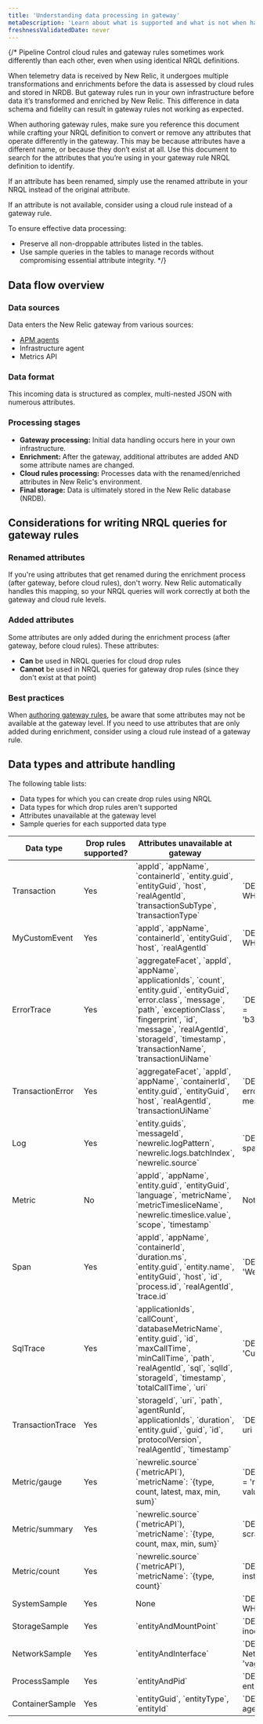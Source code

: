 ```yaml
---
title: 'Understanding data processing in gateway'
metaDescription: 'Learn about what is supported and what is not when handling data via gateway drop rules'
freshnessValidatedDate: never
---
```


{/* Pipeline Control cloud rules and gateway rules sometimes work differently than each other, even when using identical NRQL definitions. 

When telemetry data is received by New Relic, it undergoes multiple transformations and enrichments before the data is assessed by cloud rules and stored in NRDB. But gateway rules run in your own infrastructure before data it’s transformed and enriched by New Relic. This difference in data schema and fidelity can result in gateway rules not working as expected.

When authoring gateway rules, make sure you reference this document while crafting your NRQL definition to convert or remove any attributes that operate differently in the gateway. This may be because attributes have a different name, or because they don’t exist at all. Use this document to search for the attributes that you’re using in your gateway rule NRQL definition to identify.

If an attribute has been renamed, simply use the renamed attribute in your NRQL instead of the original attribute. 

If an attribute is not available, consider using a cloud rule instead of a gateway rule.

To ensure effective data processing:
- Preserve all non-droppable attributes listed in the tables.
- Use sample queries in the tables to manage records without compromising essential attribute integrity. */}

## Data flow overview
### Data sources
Data enters the New Relic gateway from various sources:
- [APM agents](/docs/new-relic-control/pipeline-control/modify-agent-configuration/#supported-agent-versions)
- Infrastructure agent
- Metrics API

### Data format
This incoming data is structured as complex, multi-nested JSON with numerous attributes.

### Processing stages
- **Gateway processing:** Initial data handling occurs here in your own infrastructure.
- **Enrichment:** After the gateway, additional attributes are added AND some attribute names are changed.
- **Cloud rules processing:** Processes data with the renamed/enriched attributes in New Relic's environment.
- **Final storage:** Data is ultimately stored in the New Relic database (NRDB).

## Considerations for writing NRQL queries for gateway rules
### Renamed attributes
If you're using attributes that get renamed during the enrichment process (after gateway, before cloud rules), don't worry. New Relic automatically handles this mapping, so your NRQL queries will work correctly at both the gateway and cloud rule levels.

### Added attributes
Some attributes are only added during the enrichment process (after gateway, before cloud rules). These attributes:
- **Can** be used in NRQL queries for cloud drop rules
- **Cannot** be used in NRQL queries for gateway drop rules (since they don't exist at that point)

### Best practices
When [authoring gateway rules](/docs/new-relic-control/pipeline-control/create-pipeline-rules), be aware that some attributes may not be available at the gateway level. If you need to use attributes that are only added during enrichment, consider using a cloud rule instead of a gateway rule.

## Data types and attribute handling
The following table lists:
- Data types for which you can create drop rules using NRQL
- Data types for which drop rules aren't supported
- Attributes unavailable at the gateway level
- Sample queries for each supported data type


<table>
    <thead>
        <tr>
            <th>Data type</th>
            <th>Drop rules supported?</th>
            <th>Attributes unavailable at gateway</th>
            <th>Sample NRQL Query</th>
        </tr>
    </thead>
    <tbody>
        <tr>
            <td>Transaction</td>
            <td>Yes</td>
            <td>`appId`, `appName`, `containerId`, `entity.guid`, `entityGuid`, `host`, `realAgentId`, `transactionSubType`, `transactionType`</td>
            <td>`DELETE priority FROM Transaction WHERE guid = 'c2906c2e8b9f11ff'`</td>
        </tr>
        <tr>
            <td>MyCustomEvent</td>
            <td>Yes</td>
            <td>`appId`, `appName`, `containerId`, `entityGuid`, `host`, `realAgentId`</td>
            <td>`DELETE myString FROM my_event_type WHERE myFloat = 0.603`</td>
        </tr>
        <tr>
            <td>ErrorTrace</td>
            <td>Yes</td>
            <td>`aggregateFacet`, `appId`, `appName`, `applicationIds`, `count`, `entity.guid`, `entityGuid`, `error.class`, `message`, `path`, `exceptionClass`, `fingerprint`, `id`, `message`, `realAgentId`, `storageId`, `timestamp`, `transactionName`, `transactionUiName`</td>
            <td>`DELETE FROM ErrorTrace WHERE traceId = 'b366efe772fa6d1c8e0852558026c40e'`</td>
        </tr>
        <tr>
            <td>TransactionError</td>
            <td>Yes</td>
            <td>`aggregateFacet`, `appId`, `appName`, `containerId`, `entity.guid`, `entityGuid`, `host`, `realAgentId`, `transactionUiName`</td>
            <td>`DELETE FROM TransactionError WHERE error.message = 'my expected error message'`</td>
        </tr>
        <tr>
            <td>Log</td>
            <td>Yes</td>
            <td>`entity.guids`, `messageId`, `newrelic.logPattern`, `newrelic.logs.batchIndex`, `newrelic.source`</td>
            <td>`DELETE message FROM Log WHERE span.id = '8b583de97341d094'`</td>
        </tr>
        <tr>
            <td>Metric</td>
            <td>No</td>
            <td>`appId`, `appName`, `entity.guid`, `entityGuid`, `language`, `metricName`, `metricTimesliceName`, `newrelic.timeslice.value`, `scope`, `timestamp`</td>
            <td>Not applicable</td>
        </tr>
        <tr>
            <td>Span</td>
            <td>Yes</td>
            <td>`appId`, `appName`, `containerId`, `duration.ms`, `entity.guid`, `entity.name`, `entityGuid`, `host`, `id`, `process.id`, `realAgentId`, `trace.id`</td>
            <td>`DELETE FROM Span WHERE name = 'WebTransaction/Go/GET /log'`</td>
        </tr>
        <tr>
            <td>SqlTrace</td>
            <td>Yes</td>
            <td>`applicationIds`, `callCount`, `databaseMetricName`, `entity.guid`, `id`, `maxCallTime`, `minCallTime`, `path`, `realAgentId`, `sql`, `sqlId`, `storageId`, `timestamp`, `totalCallTime`, `uri`</td>
            <td>`DELETE * FROM SqlTrace WHERE uri = 'Custom\/Simple\/sqlTransaction'`</td>
        </tr>
        <tr>
            <td>TransactionTrace</td>
            <td>Yes</td>
            <td>`storageId`, `uri`, `path`, `agentRunId`, `applicationIds`, `duration`, `entity.guid`, `guid`, `id`, `protocolVersion`, `realAgentId`, `timestamp`</td>
            <td>`DELETE * FROM TransactionTrace WHERE uri = 'Custom\/Simple\/sqlTransaction'`</td>
        </tr>
        <tr>
            <td>Metric/gauge</td>
            <td>Yes</td>
            <td>`newrelic.source` (`metricAPI`), `metricName`: `{type, count, latest, max, min, sum}`</td>
            <td>`DELETE FROM Metric WHERE metricName = 'redis_aof_rewrite_in_progress' AND value < 100`</td>
        </tr>
        <tr>
            <td>Metric/summary</td>
            <td>Yes</td>
            <td>`newrelic.source` (`metricAPI`), `metricName`: `{type, count, max, min, sum}`</td>
            <td>`DELETE FROM Metric WHERE scrapedTargetKind = 'user_provided'`</td>
        </tr>
        <tr>
            <td>Metric/count</td>
            <td>Yes</td>
            <td>`newrelic.source` (`metricAPI`), `metricName`: `{type, count}`</td>
            <td>`DELETE FROM Metric WHERE instrumentation.name = 'nri-prometheus'`</td>
        </tr>
        <tr>
            <td>SystemSample</td>
            <td>Yes</td>
            <td>None</td>
            <td>`DELETE agentName FROM SystemSample WHERE entityKey = 'vagrant'`</td>
        </tr>
        <tr>
            <td>StorageSample</td>
            <td>Yes</td>
            <td>`entityAndMountPoint`</td>
            <td>`DELETE FROM StorageSample WHERE inodesUsed = 161604`</td>
        </tr>
        <tr>
            <td>NetworkSample</td>
            <td>Yes</td>
            <td>`entityAndInterface`</td>
            <td>`DELETE instanceType,inodesTotal NetworkSample WHERE entityKey = 'vagrant'`</td>
        </tr>
        <tr>
            <td>ProcessSample</td>
            <td>Yes</td>
            <td>`entityAndPid`</td>
            <td>`DELETE FROM ProcessSample WHERE entityKey = 'vagrant'`</td>
        </tr>
        <tr>
            <td>ContainerSample</td>
            <td>Yes</td>
            <td>`entityGuid`, `entityType`, `entityId`</td>
            <td>`DELETE FROM ContainerSample WHERE agentName='ContainerSampleAgent'`</td>
        </tr>
    </tbody>
</table>
